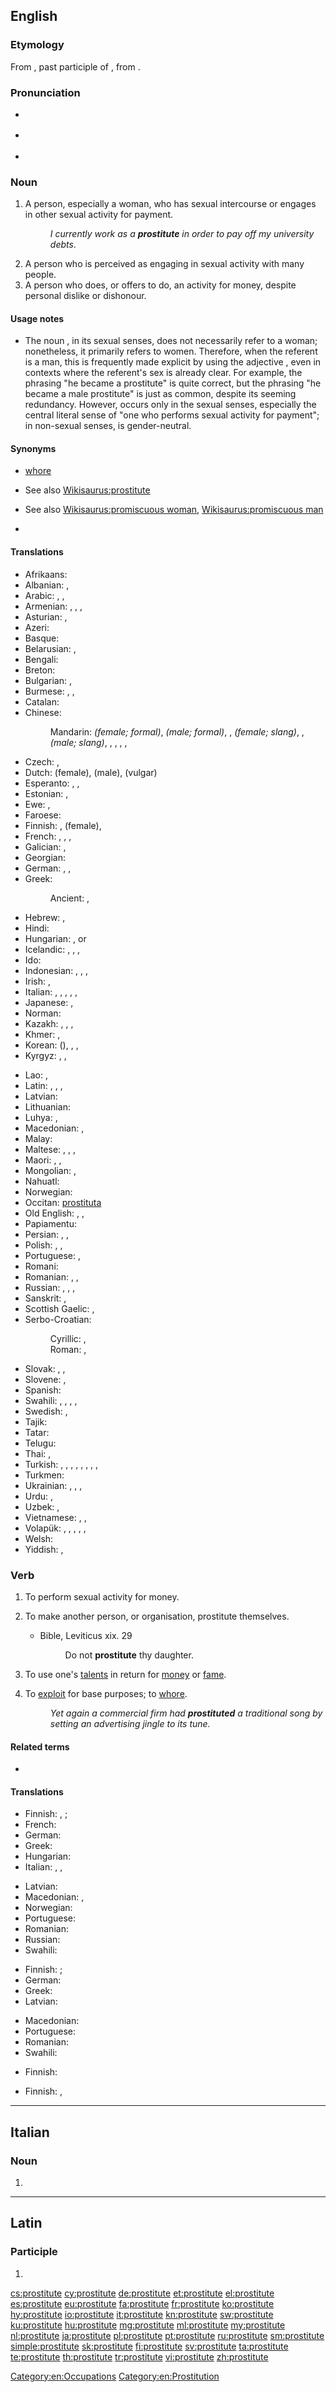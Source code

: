 {{also|prostitutė}}
==English==
{{wikipedia}}

===Etymology===
From {{etyl|la|en}} {{m|la|prōstitutus}}, past participle of {{m|la|prōstituō}}, from {{prefix|pro|gloss1=for, before|statuo|alt2=statuō|gloss2=to set up, to erect|lang=en}}.

===Pronunciation===
* {{a|UK}} {{IPA|/ˈprɒstɪtjuːt/|lang=en}}
* {{a|US}} {{IPA|/ˈprɑːstətuːt/|lang=en}}
* {{audio|en-us-prostitute.ogg|Audio (US)|lang=en}}

===Noun===
{{en-noun}}

# A person, especially a woman, who has sexual intercourse or engages in other sexual activity for payment.
#: ''I currently work as a '''prostitute''' in order to pay off my university debts''.
# A person who is perceived as engaging in sexual activity with many people.
# A person who does, or offers to do, an activity for money, despite personal dislike or dishonour.

====Usage notes====
* The noun {{m|en||prostitute}}, in its sexual senses, does not necessarily refer to a woman; nonetheless, it primarily refers to women. Therefore, when the referent is a man, this is frequently made explicit by using the adjective {{m|en|male}}, even in contexts where the referent's sex is already clear. For example, the phrasing "he became a prostitute" is quite correct, but the phrasing "he became a male prostitute" is just as common, despite its seeming redundancy. However, {{m|en||male prostitute}} occurs only in the sexual senses, especially the central literal sense of "one who performs sexual activity for payment"; in non-sexual senses, {{m|en||prostitute}} is gender-neutral.

====Synonyms====
* [[whore]]
* {{sense|person who performs sexual activity for payment}} See also [[Wikisaurus:prostitute]]
* {{sense|person perceived as engaging in sexual activity}} See also [[Wikisaurus:promiscuous woman]], [[Wikisaurus:promiscuous man]]
* {{sense|person who does an activity for money}} {{l|en|sellout}}

====Translations====
{{trans-top|a person having sex for profit}}
* Afrikaans: {{t+|af|prostituut}}
* Albanian: {{t+|sq|prostitutë|f}}, {{t|sq|kurvë|f}} {{qualifier|vulgar}}
* Arabic: {{t|ar|عَاهِرَة|f}}, {{t+|ar|زَانِيَة|f}}, {{t|ar|فَاحِشَة|f}}
* Armenian: {{t+|hy|պոռնիկ}}, {{t|hy|պոռնկուհի}}, {{t|hy|մարմնավաճառուհի}}, {{qualifier|vulgar}} {{t+|hy|բոզ}}
* Asturian: {{t|ast|prostitutu|m}}, {{t|ast|prostituta|f}}
* Azeri: {{t|az|fahişə}}
* Basque: {{t+|eu|prostituta}}
* Belarusian: {{t|be|прастыту́тка|f|sc=Cyrl}}, {{qualifier|vulgar}} {{t|be|ку́рва|f|sc=Cyrl}}
* Bengali: {{t|bn|বেশ্যা|tr=beshya|sc=Beng}}
* Breton: {{t+|br|gast|f}}
* Bulgarian: {{t+|bg|проститу́тка|f|sc=Cyrl}}, {{qualifier|vulgar}} {{t|bg|ку́рва|f|sc=Cyrl}}
* Burmese: {{t+|my|ပြည့်တန်ဆာ|sc=Mymr}}, {{t+|my|ဇိမ်မယ်|sc=Mymr}}, {{t+|my|အပြာမယ်|sc=Mymr}}
* Catalan: {{t+|ca|prostituta|f}}
* Chinese:
*: Mandarin: {{t+|cmn|妓女|tr=jìnǚ|sc=Hani}} ''(female; formal)'', {{t|cmn|妓男|tr=jìnán|sc=Hani}} ''(male; formal)'', {{t+|cmn|雞|sc=Hani}}, {{t+|cmn|鸡|tr=jī|sc=Hani}} ''(female; slang)'', {{t+|cmn|鴨|sc=Hani}}, {{t+|cmn|鸭|tr=yā|sc=Hani}} ''(male; slang)'', {{t+|cmn|雞婆|sc=Hani}}, {{t+|cmn|鸡婆|tr=jīpó|sc=Hani}} {{qualifier|vulgar}}, {{t+|cmn|娼妓|tr=chāngjì|sc=Hani}} {{qualifier|archaic}}, {{t|cmn|風塵女|sc=Hani}}, {{t|cmn|风尘女|tr=fēngchénnǚ|sc=Hani}} {{qualifier|archaic}}
* Czech: {{t+|cs|prostitutka|f}}, {{qualifier|vulgar}} {{t+|cs|kurva|f}}
* Dutch: {{t+|nl|prostituee|f}} (female), {{t+|nl|prostitué|f}} (male), {{t+|nl|hoer|f}} (vulgar)
* Esperanto: {{t|eo|prostituitino}}, {{t+|eo|ĉiesulino}} {{qualifier|pejorative}}, {{t|eo|sinvendisto}}
* Estonian: {{t|et|prostituut}}, {{t|et|hoor}}
* Ewe: {{t|ee|ahasi}}, {{t|ee|gbolo}}
* Faroese: {{t|fo|skøkja|f}}
* Finnish: {{t+|fi|prostituoitu}}, {{t+|fi|huora}} (female), {{t+|fi|ilotyttö}}
* French: {{t+|fr|prostitué|m}}, {{t+|fr|prostituée|f}}, {{t|fr|fille des rues|f}}, {{t+|fr|fille de joie|f}}
* Galician: {{t|gl|prostituto|m}}, {{t|gl|prostituta|f}}
* Georgian: {{t|ka|მეძავი}}
* German: {{t+|de|Prostituierte|m|f}}, {{t+|de|Hure|f}}, {{t+|de|Dirne|f}}
* Greek: {{t+|el|πόρνη|f}}
*: Ancient: {{t|grc|πόρνη|f}}, {{t|grc|πόρνος|m}}
* Hebrew: {{t+|he|זוֹנָה|f|tr=zoná}}, {{t+|he|זוֹנֶה|m|tr=zoné}}
* Hindi: {{t+|hi|वेश्या|f}}
* Hungarian: {{t+|hu|prostituált}}, {{t+|hu|prosti|f}} or {{t+|hu|örömlány|f}}
* Icelandic: {{t|is|vændiskona|f}}, {{t|is|skækja|f}}, {{t|is|gleðikona|f}}, {{t+|is|hóra|f}}
* Ido: {{t+|io|prostituco}}
* Indonesian: {{t|id|pekerja seks komersial}} {{qualifier|literal meaning: "commercial sex worker"}}, {{t|id|PSK}}, {{t+|id|lonte}}, {{t+|id|pelacur}}
* Irish: {{t+|ga|striapach|f}}, {{t|ga|meirdreach|f}}
* Italian: {{t+|it|prostituta|f}}, {{t+|it|squillo|f}}, {{t+|it|battona|f}}, {{t+|it|puttana|f}}, {{t+|it|baldracca|f}}, {{t+|it|sgualdrina|f}}
* Japanese: {{t|ja|売春婦|tr=ばいしゅんふ, baishunfu}}, {{t+|ja|娼婦|tr=しょうふ, shōfu|sc=Jpan}}
* Norman: {{t|nrf|prostituée|f}}
* Kazakh: {{t|kk|жәлеп|sc=Cyrl}}, {{t|kk|жезөкше|sc=Cyrl}}, {{t|kk|ойнасқор|sc=Cyrl}}, {{t|kk|салдақы|sc=Cyrl}}
* Khmer: {{t|km|ស្រីខូច|tr=srǝy kʰooch|sc=Khmr}}, {{t+|km|ពេស្យា|tr=peisyaa|sc=Khmr}}
* Korean: {{t+|ko|매춘부|sc=Hang}} ({{t+|ko|賣春婦|sc=Hang}}), {{t+|ko|창녀|sc=Hang}}, {{qualifier|uncommon}} {{t+|ko|갈보|sc=Hang}}, {{qualifier|uncommon}} {{t+|ko|논다니|sc=Hang}}
* Kyrgyz: {{t|ky|проститутка|sc=Cyrl}}, {{t+|ky|сойку|sc=Cyrl}}, {{t+|ky|жалап|sc=Cyrl}}
{{trans-mid}}
* Lao: {{t|lo|ກາລີ|sc=Laoo}}, {{t|lo|ເພດສຍາ|sc=Laoo}}
* Latin: {{t|la|meretrix|f}}, {{t|la|scortum|n}}, {{t|la|lupānāria|f}} {{qualifier|Mediaeval}}, {{t|la|lupa|f}} {{qualifier|slang}}
* Latvian: {{t|lv|prostitūta|f}}
* Lithuanian: {{t|lt|prostitutė|f}}
* Luhya: {{t|luy|mng'ang'ule}}, {{t|luy|mng'ang'ule}}
* Macedonian: {{t|mk|проститу́тка|f}}, {{t|mk|ку́рва|f}} {{qualifier|vulgar}}
* Malay: {{t+|ms|pelacur}}
* Maltese: {{t|mt|prostituta|f}}, {{t|mt|prostitut|m}}, {{t|mt|qaħba|f}}, {{t|mt|ġerrej|m}}
* Maori: {{t|mi|kairau}}, {{t|mi|wahine tīweka}} {{qualifier|female}}, {{t|mi|tāne tīweka}} {{qualifier|male}}
* Mongolian: {{t|mn|янхан эмэгтэй|sc=Cyrl}}, {{t|mn|хөлсний этгээд|sc=Cyrl}}
* Nahuatl: {{t|nah|ahuiyani}}
* Norwegian: {{t+|no|prostituert|m}}
* Occitan: [[prostituta#Occitan|prostituta]] {{g|f}}
* Old English: {{t|ang|portcwene|alt=portcwéne|f}}, {{t|ang|myltestre|f}}, {{t|ang|hore|f}}
* Papiamentu: {{t|pap|mohé di bida}}
* Persian: {{t+|fa|روسپی|tr=ruspi|sc=fa-Arab}}, {{t+|fa|فاحشه|tr=fâheše|sc=fa-Arab}}, {{qualifier|vulgar}} {{t+|fa|جنده|tr=jende|sc=fa-Arab}}
* Polish: {{t+|pl|prostytutka|f}}, {{t|pl|męska prostytutka|m}}, {{qualifier|vulgar}} {{t+|pl|kurwa|f}}
* Portuguese: {{t+|pt|prostituta|f}}, {{t+|pt|mulher da vida|f}}
* Romani: {{t-needed|rom}}
* Romanian: {{t+|ro|prostituată|f}}, {{t+|ro|curvă|f}}, {{t+|ro|târfă|f}}
* Russian: {{t+|ru|проститу́тка|f}}, {{t+|ru|шлю́ха|f}} {{qualifier|vulgar}}, {{t+|ru|блядь|f}} {{qualifier|vulgar}}, {{t+|ru|ку́рва|f}} {{qualifier|vulgar}}
* Sanskrit: {{t+|sa|वेश्या|f|sc=Deva}}, {{t+|sa|रूपाजीवा|f|sc=Deva}}
* Scottish Gaelic: {{t|gd|siùrsach|f}}, {{t+|gd|strìopach|f}}
* Serbo-Croatian:
*: Cyrillic: {{t|sh|проститутка|f}}, {{t|sh|курва|f}}
*: Roman: {{t+|sh|pròstitūtka|f}}, {{t+|sh|kȗrva|f}}
* Slovak: {{t+|sk|prostitútka|f}}, {{t|sk|kurva|f}}, {{t+|sk|cundra|f}}
* Slovene: {{t+|sl|prostitutka|f}}, {{qualifier|vulgar}} {{t+|sl|kurba|f}}
* Spanish: {{t+|es|prostituta|f}}
* Swahili: {{t+|sw|malaya|9|10}}, {{t+|sw|kahaba}}, {{t+|sw|changudoa}}, {{t+|sw|kiberenge}}, {{t+|sw|kiberenge}}
* Swedish: {{t+|sv|prostituerad}}, {{t+|sv|hora}}
* Tajik: {{t+|tg|фоҳиша|sc=Cyrl}}
* Tatar: {{t+|tt|фәхишә|sc=Cyrl}}
* Telugu: {{t+|te|వేశ్య}}
* Thai: {{t|th|โสเภณี|tr=sŏhpâynee|sc=Thai}}, {{t|th|แพศยา|tr=paesàyăa|sc=Thai}}
* Turkish: {{t+|tr|orospu}}, {{t+|tr|fahişe}}, {{t+|tr|hayat kadını}}, {{t+|tr|orta malı}}, {{t+|tr|paçoz}}, {{t+|tr|sürtük}}, {{t+|tr|seks işçisi}}, {{t+|tr|kevaşe}}, {{t+|tr|nataşa}} {{qualifier|slur}}
* Turkmen: {{t|tk|jelep}}
* Ukrainian: {{t|uk|проститу́тка|f|sc=Cyrl}}, {{t|uk|пові́я|f|sc=Cyrl}}, {{qualifier|vulgar}} {{t|uk|шлю́ха|f|sc=Cyrl}}, {{qualifier|vulgar}} {{t|uk|ку́рва|f|sc=Cyrl}}
* Urdu: {{t|ur|ویشیا|f|tr=veśyā|sc=ur-Arab}}, {{t|ur|فاحشہ|f|tr=fāhiśa|sc=ur-Arab}}
* Uzbek: {{t+|uz|fohisha}}, {{t+|uz|buzuq}}
* Vietnamese: {{t+|vi|đĩ}}, {{t|vi|điếm}}, {{t|vi|gái mại dâm}}
* Volapük: {{qualifier|♂♀}} {{t|vo|prostitan}}, {{qualifier|♂}} {{t|vo|hiprostitan}}, {{qualifier|♀}} {{t|vo|jiprostitan}}, {{qualifier|♂♀}} {{t+|vo|nepuedan}}, {{qualifier|♂}} {{t+|vo|hinepuedan}}, {{qualifier|♀}} {{t+|vo|jinepuedan}}
* Welsh: {{t+|cy|putain|f}}
* Yiddish: {{t|yi|זונה|f|tr=zoyne}}, {{t|yi|הור|f}}
{{trans-bottom}}

===Verb===
{{en-verb|prostitut}}

# {{lb|en|transitive|usually reflexively}} To perform sexual activity for money.
# {{lb|en|transitive}} To make another person, or organisation, prostitute themselves.
#* Bible, Leviticus xix. 29
#*: Do not '''prostitute''' thy daughter.
# {{lb|en|transitive|derogatory}} To use one's [[talent]]s in return for [[money]] or [[fame]].
# {{lb|en|figuratively}} To [[exploit]] for base purposes; to [[whore]].
#: ''Yet again a commercial firm had '''prostituted''' a traditional song by setting an advertising jingle to its tune.''

====Related terms====
* {{l|en|prostitution}}

====Translations====
{{trans-top|to perform sexual activity for money}}
* Finnish: {{t|fi|[[myydä]] [[itseään]]}}, {{t|fi|[[myydä]] [[seksiä]]}}; {{t+|fi|huorata}} {{qualifier|degrading}}
* French: {{t+|fr|prostituer|alt=se prostituer}}
* German: {{t+|de|prostituieren|alt=sich prostituieren}}
* Greek: {{t+|el|εκπορνεύομαι}}
* Hungarian: {{t+|hu|prostituál}}
* Italian: {{t+|it|prostituirsi}}, {{t|it|battere il marciapiede}}, {{t+|it|battere}}
{{trans-mid}}
* Latvian: {{t|lv|prostituēties}}
* Macedonian: {{t|mk|проституира|alt=се проституира|tr=se prostituíra}}, {{t|mk|курва|alt=се курва|tr=se kúrva}} {{qualifier|vulgar}}
* Norwegian: {{t|no|prostituere}}
* Portuguese: {{t|pt|[[prostituir]]-[[se]]}}
* Romanian: {{t+|ro|prostitua|alt=a se prostituá}}
* Russian: {{t|ru|[[занима́ться]] [[проституция|проститу́цией]]|impf}}
* Swahili: {{t+|sw|ukahaba}}
{{trans-bottom}}

{{trans-top|to make another person, or organisation, prostitute themselves}}
* Finnish: {{t|fi|[[saattaa]] [[häpeään]]}} {{qualifier|Lev. 19:29}}; {{t|fi|prostituoida}}
* German: {{t+|de|prostituieren}}
* Greek: {{t+|el|εκπορνεύω}}
* Latvian: {{t|lv|prostituēt}}
{{trans-mid}}
* Macedonian: {{t|mk|проституира|tr=prostituíra}}
* Portuguese: {{t+|pt|prostituir}}
* Romanian: {{t+|ro|prostitua|alt=a prostituá}}
* Swahili: {{t+|sw|ukahaba}}
{{trans-bottom}}

{{trans-top|derogatory: to use one's talents in return for money or fame}}
* Finnish: {{t+|fi|huorata}}
{{trans-mid}}
{{trans-bottom}}

{{trans-top|figuratively: to exploit for base purposes}}
* Finnish: {{t+|fi|raiskata}}, {{t|fi|prostituoida}}
{{trans-mid}}
{{trans-bottom}}

[[Category:en:Occupations]]

----

==Italian==

===Noun===
{{head|it|noun plural form|g=f}}

# {{plural of|prostituta|lang=it}}

----

==Latin==

===Participle===
{{la-part-form|prōstitute}}

# {{inflection of|prōstitutus||voc|m|s|lang=la}}

[[Category:en:Prostitution]]

[[cs:prostitute]]
[[cy:prostitute]]
[[de:prostitute]]
[[et:prostitute]]
[[el:prostitute]]
[[es:prostitute]]
[[eu:prostitute]]
[[fa:prostitute]]
[[fr:prostitute]]
[[ko:prostitute]]
[[hy:prostitute]]
[[io:prostitute]]
[[it:prostitute]]
[[kn:prostitute]]
[[sw:prostitute]]
[[ku:prostitute]]
[[hu:prostitute]]
[[mg:prostitute]]
[[ml:prostitute]]
[[my:prostitute]]
[[nl:prostitute]]
[[ja:prostitute]]
[[pl:prostitute]]
[[pt:prostitute]]
[[ru:prostitute]]
[[sm:prostitute]]
[[simple:prostitute]]
[[sk:prostitute]]
[[fi:prostitute]]
[[sv:prostitute]]
[[ta:prostitute]]
[[te:prostitute]]
[[th:prostitute]]
[[tr:prostitute]]
[[vi:prostitute]]
[[zh:prostitute]]